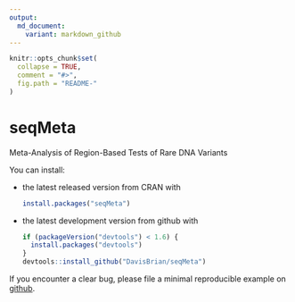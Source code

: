 ```yaml
---
output:
  md_document:
    variant: markdown_github
---
```


<!-- README.md is generated from README.Rmd. Please edit that file -->

```r
knitr::opts_chunk$set(
  collapse = TRUE,
  comment = "#>",
  fig.path = "README-"
)
```


# seqMeta

Meta-Analysis of Region-Based Tests of Rare DNA Variants


You can install:

* the latest released version from CRAN with

    ```R
    install.packages("seqMeta")
    ````

* the latest development version from github with

    ```R
    if (packageVersion("devtools") < 1.6) {
      install.packages("devtools")
    }
    devtools::install_github("DavisBrian/seqMeta")
    ```

If you encounter a clear bug, please file a minimal reproducible example on [github](https://github.com/DavisBrian/seqMeta/issues). 
